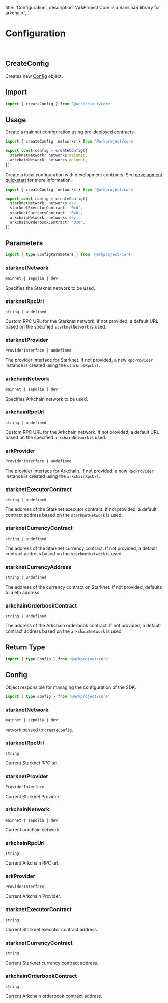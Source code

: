   title: 'Configuration',
  description: 'ArkProject Core is a VanillaJS library for arkchain.',
}

# Configuration

<br />

## CreateConfig

Creates new [Config](/sdk-core/configuration#return-type) object.

## Import

```typescript
import { createConfig } from '@arkproject/core'
```

## Usage

Create a mainnet configuration using [pre-deployed contracts](https://github.com/ArkProjectNFTs/ark-project?tab=readme-ov-file#networks).

```typescript
import { createConfig, networks } from '@arkproject/core'

export const config = createConfig({
  starknetNetwork: networks.mainnet,
  arkchainNetwork: networks.mainnet,
})
```

Create a local configuration with development contracts. See [development quickstart](https://github.com/ArkProjectNFTs/ark-project) for more information.

```typescript
import { createConfig, networks } from '@arkproject/core'

export const config = createConfig({
  starknetNetwork: networks.dev,
  starknetExecutorContract: '0x0',
  starknetCurrencyContract: '0x0',
  arkchainNetwork: networks.dev,
  arkchainOrderbookContract: '0x0',
})
```

## Parameters

```typescript
import { type ConfigParameters } from '@arkproject/core'
```

### starknetNetwork

`mainnet | sepolia | dev`

Specifies the Starknet network to be used.

### starknetRpcUrl

`string | undefined`

Custom RPC URL for the Starknet network. If not provided, a default URL based on the specified `starknetNetwork` is used.

### starknetProvider

`ProviderInterface | undefined`

The provider interface for Starknet. If not provided, a new `RpcProvider` instance is created using the `starknetRpcUrl`.

### arkchainNetwork

`mainnet | sepolia | dev`

Specifies Arkchain network to be used.

### arkchainRpcUrl

`string | undefined`

Custom RPC URL for the Arkchain network. If not provided, a default URL based on the specified `arkchainNetwork` is used.

### arkProvider

`ProviderInterface | undefined`

The provider interface for Arkchain. If not provided, a new `RpcProvider` instance is created using the `arkchainRpcUrl`.

### starknetExecutorContract

`string | undefined`

The address of the Starknet executor contract. If not provided, a default contract address based on the `starknetNetwork` is used.

### starknetCurrencyContract

`string | undefined`

The address of the Starknet currency contract. If not provided, a default contract address based on the `starknetNetwork` is used.

### starknetCurrencyAddress

`string | undefined`

The address of the currency contract on Starknet. If not provided, defaults to a eth address.

### arkchainOrderbookContract

`string | undefined`

The address of the Arkchain orderbook contract. If not provided, a default contract address based on the `arkchainNetwork` is used.

## Return Type

```typescript
import { type Config } from '@arkproject/core'
```

## Config

Object responsible for managing the configuration of the SDK.

```typescript
import { type Config } from '@arkproject/core'
```

### starknetNetwork

`mainnet | sepolia | dev`

`Network` passed to `createConfig`.

### starknetRpcUrl

`string`

Current Starknet RPC url.

### starknetProvider

`ProviderInterface`

Current Starknet Provider.

### arkchainNetwork

`mainnet | sepolia | dev`

Current arkchain network.

### arkchainRpcUrl

`string`

Current Arkchain RPC url.

### arkProvider

`ProviderInterface`

Current Arkchain Provider.

### starknetExecutorContract

`string`

Current Starknet executor contract address.

### starknetCurrencyContract

`string`

Current Starknet currency contract address.

### arkchainOrderbookContract

`string`

Current Arkchain orderbook contract address.
